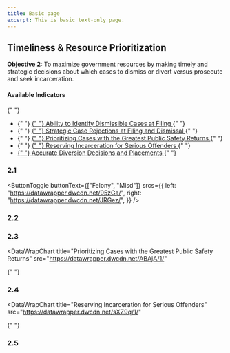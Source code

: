 ```yaml
---
title: Basic page
excerpt: This is basic text-only page.
---
```



<Section py="2|4|8|10">
  <Container>
    <Grid col="1|2" gap="4|8|12" alignItems="center">
      <Flexbox
        flexDirection="column"
        alignItems="center|flex-start"
        textAlign="center|left"
      >
        <H2 m="0" fontWeight="extrabold" lineHeight="tight">
          Timeliness & Resource Prioritization
        </H2>
        <P fontSize="xl|2xl" mt="2">
          <strong>Objective 2: </strong> To maximize government resources by
          making timely and strategic decisions about which cases to dismiss or
          divert versus prosecute and seek incarceration.
        </P>
      </Flexbox>
      <P>
        <H4 m="0">Available Indicators </H4>{" "}
        <ul>
          <li>
            {" "}
            <a href="#ability-identify-dismissable">
              {" "}
              Ability to Identify Dismissible Cases at Filing
            </a>{" "}
          </li>
          <li>
            {" "}
            <a href="#strategic-case-rejections">
              {" "}
              Strategic Case Rejections at Filing and Dismissal
            </a>{" "}
          </li>
          <li>
            {" "}
            <a href="#case-public-safety">
              {" "}
              Prioritizing Cases with the Greatest Public Safety Returns
            </a>{" "}
          </li>
          <li>
            {" "}
            <a href="#reserve-incarceration-so">
              {" "}
              Reserving Incarceration for Serious Offenders
            </a>{" "}
          </li>
          <li>
            <a href="#accurate-diversion">
              {" "}
              Accurate Diversion Decisions and Placements
            </a>{" "}
          </li>
        </ul>
      </P>
    </Grid>
  </Container>
</Section>

<Container>


<Section maxWidth="750px">


### 2.1

<DataWrapChart
  title="Ability to Identify Dismissible Cases at Filing"
  src="https://datawrapper.dwcdn.net/GwDgJ/1/"
/>

<a name="ability-identify-dismissable"> </a>

<ButtonToggle
  buttonText={["Felony", "Misd"]}
  srcs={{
    left: "https://datawrapper.dwcdn.net/95zGa/",
    right: "https://datawrapper.dwcdn.net/JRGez/",
  }}
/>

### 2.2

<DataWrapChart
  title="Strategic Case Rejections at Filing and Dismissal"
  src="https://datawrapper.dwcdn.net/8CJlm/6/"
/>

<a name="strategic-case-rejections"> </a>

<DataWrapChart src="https://datawrapper.dwcdn.net/QzEHU/" />

### 2.3

<DataWrapChart
  title="Prioritizing Cases with the Greatest Public Safety Returns"
  src="https://datawrapper.dwcdn.net/ABAjA/1/"
>
  {" "}
</DataWrapChart>

<a name="case-public-safety"> </a>

<DataWrapChart src="https://datawrapper.dwcdn.net/UxjDC/" />

### 2.4

<DataWrapChart
  title="Reserving Incarceration for Serious Offenders"
  src="https://datawrapper.dwcdn.net/sXZ9q/1/"
>
  {" "}
</DataWrapChart>

<a name="reserve-incarceration-so"> </a>

<DataWrapChart src="https://datawrapper.dwcdn.net/VCEFG/" />

### 2.5

<DataWrapChart
  title="Accurate Diversion Decisions and Placements"
  src="https://datawrapper.dwcdn.net/1wfx0/5/"
/>

<a name="accurate-diversion"> </a>

<DataWrapChart src="https://datawrapper.dwcdn.net/NlTMZ/" />

</Section>


</Container>

